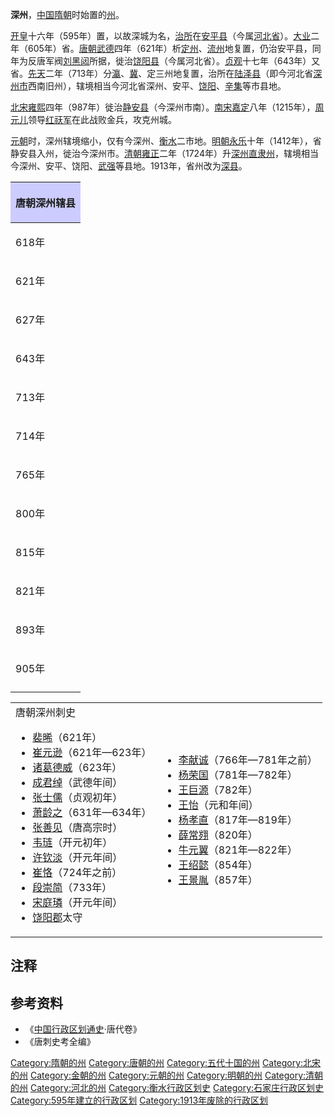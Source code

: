 '''深州'''，[[中国|中国]][[隋朝|隋朝]]时始置的[[州|州]]。

[[开皇|开皇]]十六年（595年）置，以故深城为名，[[治所|治所]]在[[安平县|安平县]]（今属[[河北省|河北省]]）。[[大业_(年号)|大业]]二年（605年）省。[[唐朝|唐朝]][[武德|武德]]四年（621年）析[[定州_(北魏)|定州]]、[[流州|流州]]地复置，仍治安平县，同年为反唐军阀[[刘黑闼|刘黑闼]]所据，徙治[[饶阳县|饶阳县]]（今属河北省）。[[貞觀_(唐朝)|贞观]]十七年（643年）又省。[[先天_(唐朝)|先天]]二年（713年）分[[瀛州|瀛]]、[[冀州_(古代)|冀]]、定三州地复置，治所在[[陆泽县|陆泽县]]（即今河北省[[深州市|深州市]]西南旧州），辖境相当今河北省深州、安平、[[饶阳县|饶阳]]、[[辛集市|辛集]]等市县地。

[[北宋|北宋]][[雍熙|雍熙]]四年（987年）徙治[[静安县|静安县]]（今深州市南）。[[南宋|南宋]][[嘉定_(南宋)|嘉定]]八年（1215年），[[周元儿|周元儿]]领导[[红祆军|红祆军]]在此战败金兵，攻克州城。

[[元朝|元朝]]时，深州辖境缩小，仅有今深州、[[衡水市|衡水]]二市地。[[明朝|明朝]][[永乐_(明朝)|永乐]]十年（1412年），省静安县入州，徙治今深州市。[[清朝|清朝]][[雍正|雍正]]二年（1724年）升[[深州直隶州|深州直隶州]]，辖境相当今深州、安平、饶阳、[[武强县|武强]]等县地。1913年，省州改为[[深县|深县]]。

{| align=center class="wikitable" style="width:600px; text-align:center"
|-
!colspan="2" style="background:#ccccff"|'''唐朝深州辖县'''
|-
|618年||[[安平县|安平县]]、[[深泽县|深泽县]]、[[饶阳县|饶阳县]]、[[鼓城县|鼓城县]]
|-
|621年||[[饶阳县|饶阳县]]（改治）、[[安平县|安平县]]（新增[[芜蒌县|芜蒌县]]<ref>今[[河北省|河北省]][[肃宁县|肃宁县]][[万里镇|万里镇]]魏蒌村</ref>，[[鼓城县|鼓城县]]改属[[廉州|廉州]]，[[深泽县|深泽县]]改属[[定州|定州]]）
|-
|627年||[[饶阳县|饶阳县]]、[[安平县|安平县]]（[[鹿城县|鹿城县]]、[[下博县|下博县]]、[[武强县|武强县]]来属，废除[[芜蒌县|芜蒌县]]）
|-
|643年||废除深州，[[饶阳县|饶阳县]]改属[[瀛州|瀛州]]，[[安平县|安平县]]改属[[定州|定州]]，[[鹿城县|鹿城县]]、[[下博县|下博县]]、[[武强县|武强县]]改属[[冀州|冀州]]
|-
|713年||[[陆泽县|陆泽县]]<ref>今[[河北省|河北省]][[深县|深县]][[深州镇|深州镇]]</ref>、[[饶阳县|饶阳县]]、[[安平县|安平县]]、[[鹿城县|鹿城县]]、[[下博县|下博县]]、[[武强县|武强县]]
|-
|714年||[[陆泽县|陆泽县]]、[[饶阳县|饶阳县]]、[[安平县|安平县]]、[[鹿城县|鹿城县]]（[[下博县|下博县]]、[[武强县|武强县]]改属[[冀州|冀州]]）
|-
|765年||[[陆泽县|陆泽县]]、[[饶阳县|饶阳县]]、[[安平县|安平县]]、[[鹿城县|鹿城县]]（[[下博县|下博县]]、[[武强县|武强县]]、[[博野县|博野县]]、[[乐寿县|乐寿县]]来属）
|-
|800年||[[饶阳县|饶阳县]]（改治）、[[陆泽县|陆泽县]]、[[安平县|安平县]]、[[鹿城县|鹿城县]]、[[下博县|下博县]]、[[武强县|武强县]]、[[博野县|博野县]]、[[乐寿县|乐寿县]]
|-
|815年||[[饶阳县|饶阳县]]、[[陆泽县|陆泽县]]、[[安平县|安平县]]、[[鹿城县|鹿城县]]、[[下博县|下博县]]、[[武强县|武强县]]（[[博野县|博野县]]、[[乐寿县|乐寿县]]改属[[瀛州|瀛州]]）
|-
|821年||[[陆泽县|陆泽县]]（改治）、[[饶阳县|饶阳县]]、[[安平县|安平县]]、[[鹿城县|鹿城县]]、[[下博县|下博县]]、[[武强县|武强县]]
|-
|893年||[[陆泽县|陆泽县]]、[[饶阳县|饶阳县]]、[[安平县|安平县]]、[[鹿城县|鹿城县]]、[[下博县|下博县]]、[[武强县|武强县]]（[[博野县|博野县]]、[[乐寿县|乐寿县]]来属）
|-
|905年||[[陆泽县|陆泽县]]、[[饶阳县|饶阳县]]、[[安平县|安平县]]、[[鹿城县|鹿城县]]、[[博野县|博野县]]、[[乐寿县|乐寿县]]（[[下博县|下博县]]、[[武强县|武强县]]改属[[冀州|冀州]]）
|-
|}

{|
|valign=top|
;唐朝深州刺史
*[[裴晞|裴晞]]（621年）
*[[崔元逊|崔元逊]]（621年—623年）
*[[诸葛德威|诸葛德威]]（623年）
*[[成君绰|成君绰]]（武德年间）
*[[张士儒|张士儒]]（贞观初年）
*[[萧龄之|萧龄之]]（631年—634年）
*[[张善见|张善见]]（唐高宗时）
*[[韦琏|韦琏]]（开元初年）
*[[许钦淡|许钦淡]]（开元年间）
*[[崔恪|崔恪]]（724年之前）
*[[段崇简|段崇简]]（733年）
*[[宋庭璘|宋庭璘]]（开元年间）
*[[饶阳郡|饶阳郡]]太守
|valign=top|
*[[李献诚|李献诚]]（766年—781年之前）
*[[杨荣国|杨荣国]]（781年—782年）
*[[王巨源|王巨源]]（782年）
*[[王怡|王怡]]（元和年间）
*[[杨孝直|杨孝直]]（817年—819年）
*[[薛常翙|薛常翙]]（820年）
*[[牛元翼|牛元翼]]（821年—822年）
*[[王绍懿|王绍懿]]（854年）
*[[王景胤|王景胤]]（857年）
|}

== 注释 ==
{{reflist}}
== 参考资料 ==
*《[[中国行政区划通史|中国行政区划通史]]·唐代卷》
*《唐刺史考全编》

{{唐朝行政區劃|nocat}}
{{五代行政區劃|nocat}}
{{北宋行政区划|nocat}}
{{DEFAULTSORT:S}}
[[Category:隋朝的州|Category:隋朝的州]]
[[Category:唐朝的州|Category:唐朝的州]]
[[Category:五代十国的州|Category:五代十国的州]]
[[Category:北宋的州|Category:北宋的州]]
[[Category:金朝的州|Category:金朝的州]]
[[Category:元朝的州|Category:元朝的州]]
[[Category:明朝的州|Category:明朝的州]]
[[Category:清朝的州|Category:清朝的州]]
[[Category:河北的州|Category:河北的州]]
[[Category:衡水行政区划史|Category:衡水行政区划史]]
[[Category:石家庄行政区划史|Category:石家庄行政区划史]]
[[Category:595年建立的行政区划|Category:595年建立的行政区划]]
[[Category:1913年废除的行政区划|Category:1913年废除的行政区划]]